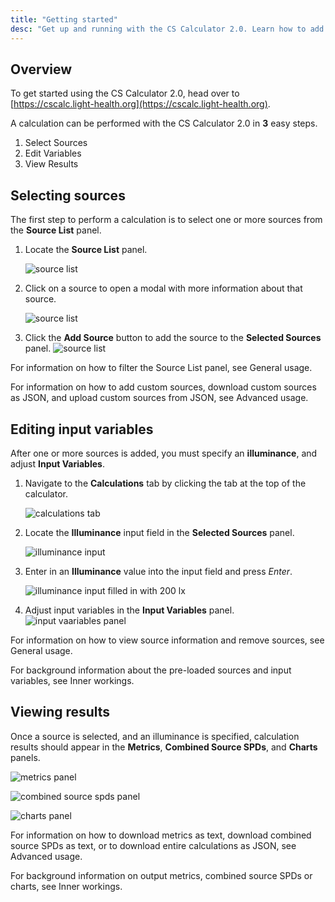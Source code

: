 ```yaml
---
title: "Getting started"
desc: "Get up and running with the CS Calculator 2.0. Learn how to add sources, input illuminance, and read calculation data."
---
```


## Overview

To get started using the CS Calculator 2.0, head over to [https://cscalc.light-health.org](https://cscalc.light-health.org).

A calculation can be performed with the CS Calculator 2.0 in **3** easy steps.

1. <DocLink href="#selecting-sources">Select Sources</DocLink>
2. <DocLink href="#editing-input-variables">Edit Variables</DocLink>
3. <DocLink href="#viewing-results">View Results</DocLink>

## Selecting sources

The first step to perform a calculation is to select one or more sources from the **Source List** panel.

1. Locate the **Source List** panel.

   <Img
     src="/img/docs/cscalc/usage/getting-started/source-list.png"
     alt="source list"
     width={856}
     height={443}
   />

2. Click on a source to open a modal with more information about that source.

   <Img
     src="/img/docs/cscalc/usage/getting-started/add-source-modal.png"
     alt="source list"
     width={808}
     height={785}
   />

3. Click the **Add Source** button to add the source to the **Selected Sources** panel.
   <Img
     src="/img/docs/cscalc/usage/getting-started/selected-sources.png"
     alt="source list"
     width={857}
     height={145}
   />

For information on how to filter the Source List panel, see <DocLink href="/cscalc/usage/general-usage">General usage</DocLink>.

For information on how to add custom sources, download custom sources as JSON, and upload custom sources from JSON, see <DocLink href="/cscalc/usage/advanced-usage">Advanced usage</DocLink>.

## Editing input variables

After one or more sources is added, you must specify an **illuminance**, and adjust **Input Variables**.

1. Navigate to the **Calculations** tab by clicking the tab at the top of the calculator.

   <Img
     src="/img/docs/cscalc/usage/getting-started/calculations-tab.jpg"
     alt="calculations tab"
     width={1869}
     height={299}
   />

2. Locate the **Illuminance** input field in the **Selected Sources** panel.

   <Img
     src="/img/docs/cscalc/usage/getting-started/illuminance-input.jpg"
     alt="illuminance input"
     width={845}
     height={185}
   />

3. Enter in an **Illuminance** value into the input field and press _Enter_.

   <Img
     src="/img/docs/cscalc/usage/getting-started/illuminance-added.jpg"
     alt="illuminance input filled in with 200 lx"
     width={850}
     height={181}
   />

4. Adjust input variables in the **Input Variables** panel.
   <Img
     src="/img/docs/cscalc/usage/getting-started/input-variables.png"
     alt="input vaariables panel"
     width={850}
     height={333}
   />

For information on how to view source information and remove sources, see <DocLink href="/cscalc/usage/general-usage">General usage</DocLink>.

For background information about the pre-loaded sources and input variables, see <DocLink href="/cscalc/inner-workings">Inner workings</DocLink>.

## Viewing results

Once a source is selected, and an illuminance is specified, calculation results should appear in the **Metrics**, **Combined Source SPDs**, and **Charts** panels.

<Img
  src="/img/docs/cscalc/usage/getting-started/metrics.png"
  alt="metrics panel"
  width={850}
  height={638}
/>

<Img
  src="/img/docs/cscalc/usage/getting-started/combined-source-spds.png"
  alt="combined source spds panel"
  width={852}
  height={752}
/>

<Img
  src="/img/docs/cscalc/usage/getting-started/charts.png"
  alt="charts panel"
  width={855}
  height={726}
/>

For information on how to download metrics as text, download combined source SPDs as text, or to download entire calculations as JSON, see <DocLink href="/cscalc/usage/advanced-usage">Advanced usage</DocLink>.

For background information on output metrics, combined source SPDs or charts, see <DocLink href="/cscalc/inner-workings">Inner workings</DocLink>.

